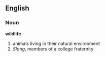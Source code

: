 ==English==

===Noun===
'''wildlife'''

# animals living in their natural environment
# ''Slang'', members of a college fraternity